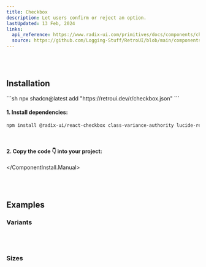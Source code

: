 ```yaml
---
title: Checkbox
description: Let users confirm or reject an option.
lastUpdated: 13 Feb, 2024
links:
  api_reference: https://www.radix-ui.com/primitives/docs/components/checkbox#api-reference
  source: https://github.com/Logging-Stuff/RetroUI/blob/main/components/ui/Checkbox.tsx
---
```


<ComponentShowcase name="checkbox-style-default" />
<br />
<br />

## Installation

<ComponentInstall>
  <ComponentInstall.Cli>
    ```sh
npx shadcn@latest add "https://retroui.dev/r/checkbox.json"
    ```
  </ComponentInstall.Cli>
  <ComponentInstall.Manual>
  
#### 1. Install dependencies:

```sh
npm install @radix-ui/react-checkbox class-variance-authority lucide-react
```

<br />

#### 2. Copy the code 👇 into your project:

<ComponentSource name="checkbox" />

  </ComponentInstall.Manual>
</ComponentInstall>

<br />
<br />

## Examples

### Variants

<ComponentShowcase name="checkbox-style-variants" />
<br />
<br />

### Sizes

<ComponentShowcase name="checkbox-style-sizes" />
